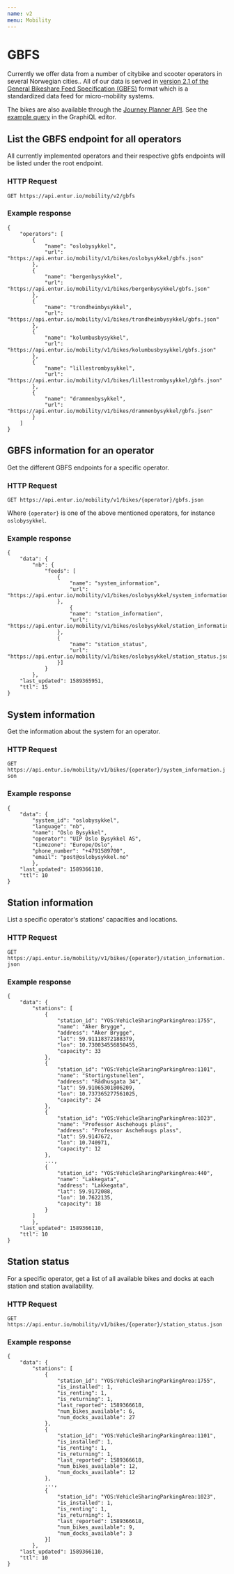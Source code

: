 ```yaml
---
name: v2
menu: Mobility
---
```


# GBFS

Currently we offer data from a number of citybike and scooter operators in several Norwegian cities..
All of our data is served in [version 2.1 of the General Bikeshare Feed Specification (GBFS)](https://github.com/NABSA/gbfs/blob/v2.1-RC2/gbfs.md) format which is a standardized data feed for micro-mobility systems.

The bikes are also available through the [Journey Planner API](/pages-journeyplanner-journeyplanner). See the [example query](https://api.entur.io/journey-planner/v2/ide/?query=%7B%0A%20%20bikeRentalStations%20%7B%0A%20%20%20%20name%0A%20%20%20%20bikesAvailable%0A%20%20%20%20spacesAvailable%0A%20%20%7D%0A%7D) in the GraphiQL editor.

## List the GBFS endpoint for all operators

All currently implemented operators and their respective gbfs endpoints will be listed under the root endpoint.

### HTTP Request

`GET https://api.entur.io/mobility/v2/gbfs`

### Example response

```
{
    "operators": [
        {
            "name": "oslobysykkel",
            "url": "https://api.entur.io/mobility/v1/bikes/oslobysykkel/gbfs.json"
        },
        {
            "name": "bergenbysykkel",
            "url": "https://api.entur.io/mobility/v1/bikes/bergenbysykkel/gbfs.json"
        },
        {
            "name": "trondheimbysykkel",
            "url": "https://api.entur.io/mobility/v1/bikes/trondheimbysykkel/gbfs.json"
        },
        {
            "name": "kolumbusbysykkel",
            "url": "https://api.entur.io/mobility/v1/bikes/kolumbusbysykkel/gbfs.json"
        },
        {
            "name": "lillestrombysykkel",
            "url": "https://api.entur.io/mobility/v1/bikes/lillestrombysykkel/gbfs.json"
        },
        {
            "name": "drammenbysykkel",
            "url": "https://api.entur.io/mobility/v1/bikes/drammenbysykkel/gbfs.json"
        }
    ]
}

```

## GBFS information for an operator

Get the different GBFS endpoints for a specific operator.

### HTTP Request

`GET https://api.entur.io/mobility/v1/bikes/{operator}/gbfs.json`

Where `{operator}` is one of the above mentioned operators, for instance `oslobysykkel`.

### Example response

```
{
    "data": {
        "nb": {
            "feeds": [
                {
                    "name": "system_information",
                    "url": "https://api.entur.io/mobility/v1/bikes/oslobysykkel/system_information.json"
                },
                    {
                    "name": "station_information",
                    "url": "https://api.entur.io/mobility/v1/bikes/oslobysykkel/station_information.json"
                },
                {
                    "name": "station_status",
                    "url": "https://api.entur.io/mobility/v1/bikes/oslobysykkel/station_status.json"
                }]
            }
        },
    "last_updated": 1589365951,
    "ttl": 15
}
```

## System information

Get the information about the system for an operator.

### HTTP Request

`GET https://api.entur.io/mobility/v1/bikes/{operator}/system_information.json`

### Example response

```
{
    "data": {
        "system_id": "oslobysykkel",
        "language": "nb",
        "name": "Oslo Bysykkel",
        "operator": "UIP Oslo Bysykkel AS",
        "timezone": "Europe/Oslo",
        "phone_number": "+4791589700",
        "email": "post@oslobysykkel.no"
        },
    "last_updated": 1589366110,
    "ttl": 10
}
```

## Station information

List a specific operator's stations' capacities and locations.

### HTTP Request

`GET https://api.entur.io/mobility/v1/bikes/{operator}/station_information.json`

### Example response

```
{
    "data": {
        "stations": [
            {
                "station_id": "YOS:VehicleSharingParkingArea:1755",
                "name": "Aker Brygge",
                "address": "Aker Brygge",
                "lat": 59.91118372188379,
                "lon": 10.730034556850455,
                "capacity": 33
            },
            {
                "station_id": "YOS:VehicleSharingParkingArea:1101",
                "name": "Stortingstunellen",
                "address": "Rådhusgata 34",
                "lat": 59.91065301806209,
                "lon": 10.737365277561025,
                "capacity": 24
            },
            {
                "station_id": "YOS:VehicleSharingParkingArea:1023",
                "name": "Professor Aschehougs plass",
                "address": "Professor Aschehougs plass",
                "lat": 59.9147672,
                "lon": 10.740971,
                "capacity": 12
            },
            ...,
            {
                "station_id": "YOS:VehicleSharingParkingArea:440",
                "name": "Lakkegata",
                "address": "Lakkegata",
                "lat": 59.9172088,
                "lon": 10.7622135,
                "capacity": 18
            }
        ]
        },
    "last_updated": 1589366110,
    "ttl": 10
}
```

## Station status

For a specific operator, get a list of all available bikes and docks at each station and station availability.

### HTTP Request

`GET https://api.entur.io/mobility/v1/bikes/{operator}/station_status.json`

### Example response

```
{
    "data": {
        "stations": [
            {
                "station_id": "YOS:VehicleSharingParkingArea:1755",
                "is_installed": 1,
                "is_renting": 1,
                "is_returning": 1,
                "last_reported": 1589366618,
                "num_bikes_available": 6,
                "num_docks_available": 27
            },
            {
                "station_id": "YOS:VehicleSharingParkingArea:1101",
                "is_installed": 1,
                "is_renting": 1,
                "is_returning": 1,
                "last_reported": 1589366618,
                "num_bikes_available": 12,
                "num_docks_available": 12
            },
            ...,
            {
                "station_id": "YOS:VehicleSharingParkingArea:1023",
                "is_installed": 1,
                "is_renting": 1,
                "is_returning": 1,
                "last_reported": 1589366618,
                "num_bikes_available": 9,
                "num_docks_available": 3
            }]
        },
    "last_updated": 1589366110,
    "ttl": 10
}
```
